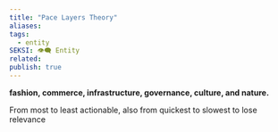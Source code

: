 ```yaml
---
title: "Pace Layers Theory"
aliases: 
tags:
  - entity
SEKSI: 👁️‍🗨️ Entity
related:
publish: true
---
```

**fashion, commerce, infrastructure, governance, culture, and nature.**

From most to least actionable, also from quickest to slowest to lose relevance
